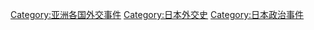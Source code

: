 [[Category:亚洲各国外交事件|Category:亚洲各国外交事件]]
[[Category:日本外交史|Category:日本外交史]]
[[Category:日本政治事件|Category:日本政治事件]]